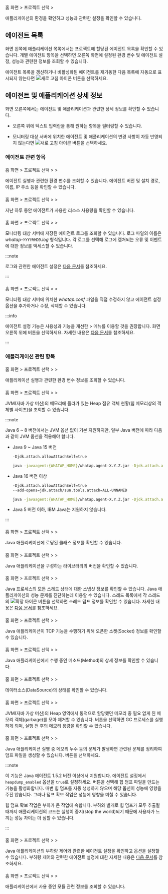 홈 화면 &gt; 프로젝트 선택 &gt; <Cmdname sid="side_agentsConfiguration" className="uitext" />

애플리케이션의 환경을 확인하고 성능과 관련한 설정을 확인할 수 있습니다.

## 에이전트 목록

화면 왼쪽에 애플리케이션 목록에서는 프로젝트에 할당된 에이전트 목록을 확인할 수 있습니다. 개별 에이전트 항목을 선택하면 오른쪽 화면에 설정된 환경 변수 및 에이전트 설정, 성능과 관련한 정보를 조회할 수 있습니다.

<ImgLang img='ipa-agent-list.png' desc='에이전트 목록' width="400" height="auto" />

에이전트 목록을 갱신하거나 비활성화된 에이전트를 재기동한 다음 목록에 자동으로 표시되지 않는다면 ![새로 고침 아이콘](/img/ico-refresh.svg) 버튼을 선택하세요.


## 에이전트 및 애플리케이션 상세 정보

화면 오른쪽에서는 에이전트 및 애플리케이션과 관련한 상세 정보를 확인할 수 있습니다. 

* 오른쪽 위에 텍스트 입력란을 통해 원하는 항목을 필터링할 수 있습니다. 

* 모니터링 대상 서버에 위치한 에이전트 및 애플리케이션의 변경 사항이 자동 반영되지 않는다면 ![새로 고침 아이콘](/img/ico-refresh.svg) <Cmdname sid="refresh" className="uitext" /> 버튼을 선택하세요.

### 에이전트 관련 항목

#### <Cmdname sid="runtime_boot_env" />

홈 화면 &gt; 프로젝트 선택 &gt; <Cmdname sid="side_agentsConfiguration" className="uitext" /> &gt; <Cmdname sid="side_bootEnvironmentVariable" className="uitext" />

<ProdImg img="ipa-run-env-var.png" desc="실행 환경 변수" />

에이전트 실행과 관련한 환경 변수를 조회할 수 있습니다. 에이전트 버전 및 설치 경로, 이름, IP 주소 등을 확인할 수 있습니다.

<InDoc product="dotnet,golang,php">

#### <Cmdname sid="agent_status" />

홈 화면 &gt; 프로젝트 선택 &gt; <Cmdname sid="side_agentsConfiguration" className="uitext" /> &gt; <Cmdname sid="side_agentStatus" className="uitext" />

지난 하루 동안 에이전트가 사용한 리소스 사용량을 확인할 수 있습니다.

</InDoc>

#### <Cmdname sid="agent_log"/>

홈 화면 &gt; 프로젝트 선택 &gt; <Cmdname sid="side_agentsConfiguration" className="uitext" /> &gt; <Cmdname sid="side_agentLog" className="uitext" />

<ProdImg img="ipa-agent-log.png" desc="에이전트 로그" />

모니터링 대상 서버에 저장된 에이전트 로그를 조회할 수 있습니다. 로그 파일의 이름은 *whatap-`YYYYMMDD`.log* 형식입니다. 각 로그를 선택해 로그에 캡쳐되는 오류 및 이벤트에 대한 정보를 액세스할 수 있습니다.

:::note

로그와 관련한 에이전트 설정은 [다음 문서](agent-log)를 참조하세요.

:::

#### <Cmdname sid="agent_configuration" />

홈 화면 &gt; 프로젝트 선택 &gt; <Cmdname sid="side_agentsConfiguration" className="uitext" /> &gt; <Cmdname sid="side_agentSetting" className="uitext" />

모니터링 대상 서버에 위치한 *whatap.conf* 파일을 직접 수정하지 않고 에이전트 설정 옵션을 추가하거나 수정, 삭제할 수 있습니다.

:::info

에이전트 설정 기능은 사용성과 기능을 개선한 <Cmdname sid="side_management" className="uitext" /> &gt; <Cmdname sid="side_agentSetting" className="uitext" /> 메뉴를 이용할 것을 권장합니다. 화면 오른쪽 위에 <Cmdname sid="new_agents_setting" className="uitext" /> 버튼을 선택하세요. 자세한 내용은 [다음 문서](set-agent#set-agent-service)를 참조하세요.

:::

### 애플리케이션 관련 항목

#### <Cmdname sid="side_environmentVariable" />

홈 화면 &gt; 프로젝트 선택 &gt; <Cmdname sid="side_agentsConfiguration" className="uitext" /> &gt; <Cmdname sid="side_environmentVariable" className="uitext" />

<ProdImg img="ipa-env-var.png" desc="환경 변수" />

애플리케이션 실행과 관련한 환경 변수 정보를 조회할 수 있습니다.

<InDoc product="java">

#### <Cmdname sid="side_heapHistogram" />

홈 화면 &gt; 프로젝트 선택 &gt; <Cmdname sid="side_agentsConfiguration" className="uitext" /> &gt; <Cmdname sid="side_heapHistogram" className="uitext" />

<ImgLang img='ipa-heap-histogram-java.png' desc='힙 히스토그램' />

JVM(자바 가상 머신)의 메모리에 올라가 있는 Heap 점유 객체 현황(힙 메모리상의 객체별 사이즈)을 조회할 수 있습니다.

:::note

Java 6 ~ 8 버전에서는 JVM 옵션 없이 기본 지원하지만, 일부 Java 버전에 따라 다음과 같이 JVM 옵션을 적용해야 합니다.

* Java 9 ~ Java 15 버전

  ```bash
  -Djdk.attach.allowAttachSelf=true
  ```

  ```bash title="example"
  java -javaagent:{WHATAP_HOME}/whatap.agent-X.Y.Z.jar -Djdk.attach.allowAttachSelf=true -jar {application.jar}
  ```

* Java 16 버전 이상

  ```bash
  -Djdk.attach.allowAttachSelf=true
  --add-opens=jdk.attach/sun.tools.attach=ALL-UNNAMED
  ```

  ```bash title="example"
  java -javaagent:{WHATAP_HOME}/whatap.agent-X.Y.Z.jar -Djdk.attach.allowAttachSelf=true --add-opens=java.base/java.lang=ALL-UNNAMED --add-opens=jdk.attach/sun.tools.attach=ALL-UNNAMED -jar {application.jar}
  ```

* Java 5 버전 이하, IBM Java는 지원하지 않습니다.

:::

#### <Cmdname sid="side_loadedClasses" />

홈 화면 &gt; 프로젝트 선택 &gt; <Cmdname sid="side_agentsConfiguration" className="uitext" /> &gt; <Cmdname sid="side_loadedClasses" className="uitext" />

<ImgLang img='ipa-loaded-class-java.png' desc='로딩된 클래스' />

Java 애플리케이션에 로딩된 클래스 정보를 확인할 수 있습니다.

#### <Cmdname sid="side_libraryVersion" />

홈 화면 &gt; 프로젝트 선택 &gt; <Cmdname sid="side_agentsConfiguration" className="uitext" /> &gt; <Cmdname sid="side_libraryVersion" className="uitext" />

<ImgLang img='ipa-library-version-java.png' desc='라이브러리 버전' />

Java 애플리케이션을 구성하는 라이브러리의 버전을 확인할 수 있습니다.

#### <Cmdname sid="side_threadList" />

홈 화면 &gt; 프로젝트 선택 &gt; <Cmdname sid="side_agentsConfiguration" className="uitext" /> &gt; <Cmdname sid="side_threadList" className="uitext" />

<ImgLang img='ipa-thread-list-java.png' desc='스레드 목록/덤프' />

Java 프로세스의 모든 스레드 상태에 대한 스냅샷 정보를 확인할 수 있습니다. Java 애플리케이션의 성능 문제를 진단하는데 이용할 수 있습니다. 스레드 목록에서 각 스레드의 ![확장 아이콘](/img/ico-expander.svg) 버튼을 선택하면 스레드 덤프 정보를 확인할 수 있습니다. 자세한 내용은 [다음 문서](#thread-details)를 참조하세요.

#### <Cmdname sid="side_openSocket" />

홈 화면 &gt; 프로젝트 선택 &gt; <Cmdname sid="side_agentsConfiguration" className="uitext" /> &gt; <Cmdname sid="side_openSocket" className="uitext" />

<ImgLang img='ipa-open-socket-java.png' desc='소켓 오픈 개수' />

Java 애플리케이션이 TCP 기능을 수행하기 위해 오픈한 소켓(Socket) 정보를 확인할 수 있습니다.

#### <Cmdname sid="side_methodStat" />

홈 화면 &gt; 프로젝트 선택 &gt; <Cmdname sid="side_agentsConfiguration" className="uitext" /> &gt; <Cmdname sid="side_methodStat" className="uitext" />

Java 애플리케이션에서 수행 중인 메소드(Method)의 상세 정보를 확인할 수 있습니다.

#### <Cmdname sid="side_dataSourceStatus" />

홈 화면 &gt; 프로젝트 선택 &gt; <Cmdname sid="side_agentsConfiguration" className="uitext" /> &gt; <Cmdname sid="side_dataSourceStatus" className="uitext" />

<ImgLang img='ipa-datasource-java.png' desc='데이터소스 상태' />

데이터소스(DataSource)의 상태를 확인할 수 있습니다.

#### <Cmdname sid="side_systemGarbageCollection" />

홈 화면 &gt; 프로젝트 선택 &gt; <Cmdname sid="side_agentsConfiguration" className="uitext" /> &gt; <Cmdname sid="side_systemGarbageCollection" className="uitext" />

<ImgLang img='ipa-system-gc-java.png' desc='시스템 GC' />

JVM(자바 가상 머신)의 Heap 영역에서 동적으로 할당했던 메모리 중 필요 없게 된 메모리 객체(garbage)를 모아 제거할 수 있습니다. <Cmdname sid="run" className="uitext" /> 버튼을 선택하면 GC 프로세스를 실행하게 되며, 실행 전 후의 메모리 용량을 확인할 수 있습니다.

#### <Cmdname sid="side_heapDump" />

홈 화면 &gt; 프로젝트 선택 &gt; <Cmdname sid="side_agentsConfiguration" className="uitext" /> &gt; <Cmdname sid="side_heapDump" className="uitext" />

<ImgLang img='ipa-heap-dump-java.png' desc='힙 덤프' />

Java 애플리케이션 실행 중 메모리 누수 등의 문제가 발생하면 관련된 문제를 정리하여 덤프 파일을 생성할 수 있습니다. <Cmdname sid="dump_heap" className="uitext" /> 버튼을 선택하세요.

:::note

이 기능은 Java 에이전트 1.5.2 버전 이상에서 지원합니다. 에이전트 설정에서 `heapdump_enabled` 옵션을 `true`로 설정하세요. <Cmdname sid="dump_heap" className="uitext" /> 버튼을 선택해 힙 덤프 파일을 만드는 기능을 활성화합니다. 매번 힙 덤프를 자동 생성하지 않으며 해당 옵션이 성능에 영향을 주진 않습니다. 그러나 덤프 확보 작업은 성능에 영향을 미칠 수 있습니다.

힙 덤프 확보 작업은 부하가 큰 작업에 속합니다. 부하와 별개로 힙 덤프가 모두 추출될 때까지 애플리케이션의 코드는 실행이 중지(stop the world)되기 때문에 사용자가 느끼는 성능 차이는 더 심할 수 있습니다.

:::

#### <Cmdname sid="side_throttlingConfiguration" />

홈 화면 &gt; 프로젝트 선택 &gt; <Cmdname sid="side_agentsConfiguration" className="uitext" /> &gt; <Cmdname sid="side_throttlingConfiguration" className="uitext" />

<ImgLang img='ipa-set-throttling-java.png' desc='쓰로틀링 설정' />

Java 애플리케이션의 부하량 제어와 관련한 에이전트 설정을 확인하고 옵션을 설정할 수 있습니다. 부하량 제어와 관련한 에이전트 설정에 대한 자세한 내용은 [다음 문서](agent-load-amount)를 참조하세요.

</InDoc>

<InDoc product="nodejs,php,python">

#### <Cmdname sid="side_moduleDependency" />

홈 화면 &gt; 프로젝트 선택 &gt; <Cmdname sid="side_agentsConfiguration" className="uitext" /> &gt; <Cmdname sid="side_moduleDependency" className="uitext" />

애플리케이션에서 사용 중인 모듈 관련 정보를 조회할 수 있습니다.

</InDoc>